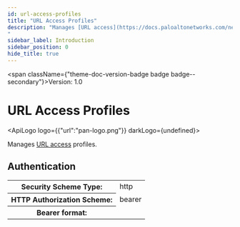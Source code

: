 ```yaml
---
id: url-access-profiles
title: "URL Access Profiles"
description: "Manages [URL access](https://docs.paloaltonetworks.com/network-security/security-policy/security-profiles/security-profile-url-filtering) profiles.
"
sidebar_label: Introduction
sidebar_position: 0
hide_title: true
---
```



<span className={"theme-doc-version-badge badge badge--secondary"}>Version: 1.0</span>

# URL Access Profiles

<ApiLogo logo={{"url":"pan-logo.png"}} darkLogo={undefined}></ApiLogo>

Manages [URL access](https://docs.paloaltonetworks.com/network-security/security-policy/security-profiles/security-profile-url-filtering) profiles.


<div style={{"marginBottom":"2rem"}}><h2 id={"authentication"} style={{"marginBottom":"1rem"}}>Authentication</h2><Tabs><TabItem label={"Bearer"} value={"Bearer"}><div><table><tbody><tr><th>Security Scheme Type:</th><td>http</td></tr><tr><th>HTTP Authorization Scheme:</th><td>bearer</td></tr><tr><th>Bearer format:</th><td></td></tr></tbody></table></div></TabItem></Tabs></div>
      